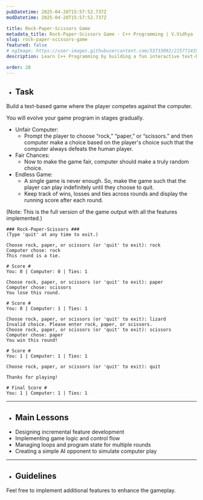 ```yaml
---
pubDatetime: 2025-04-28T15:57:52.737Z
modDatetime: 2025-04-28T15:57:52.737Z

title: Rock-Paper-Scissors Game
metadata_title: Rock-Paper-Scissors Game - C++ Programming | V.Vidhya
slug: rock-paper-scissors-game
featured: false
# ogImage: https://user-images.githubusercontent.com/53733092/215771435-25408246-2309-4f8b-a781-1f3d93bdf0ec.png
description: Learn C++ Programming by building a fun interactive text-based Rock-Paper-Scissor game.

order: 28
---
```



- ## Task

Build a text-based <LinkMd href='https://en.wikipedia.org/wiki/Rock_paper_scissors' title='Rock-Paper-Scissors' /> game where the player competes 
against the computer.

<CollapsibleSection title="Instructions">
You will evolve your game program in stages gradually.

<ul>
    <li>
        Unfair Computer:
        <ul class="list-[circle]">
            <li>Prompt the player to choose “rock,” “paper,” or “scissors.” and then computer make a choice based on the player's choice such 
            that the computer always defeats the human player.</li>
        </ul>
    </li>
    <li>
        Fair Chances:
        <ul class="list-[circle]">
            <li>Now to make the game fair, computer should make a truly random choice.</li>
        </ul>
    </li>
    <li>
        Endless Game:
        <ul class="list-[circle]">
            <li>A single game is never enough. So, make the game such that the player can play indefinitely until they choose to quit.</li>
            <li>Keep track of wins, losses and ties across rounds and display the running score after each round.</li>
        </ul>
    </li>
</ul>
</CollapsibleSection>

<div class="w-full my-2"></div>

<CollapsibleSection title="Expected Output">
(Note: This is the full version of the game output with all the features implemented.)

```ansi
### Rock-Paper-Scissors ###
(Type 'quit' at any time to exit.)

Choose rock, paper, or scissors (or 'quit' to exit): rock
Computer chose: rock
This round is a tie.

# Score #
You: 0 | Computer: 0 | Ties: 1

Choose rock, paper, or scissors (or 'quit' to exit): paper
Computer chose: scissors
You lose this round.

# Score #
You: 0 | Computer: 1 | Ties: 1

Choose rock, paper, or scissors (or 'quit' to exit): lizard
Invalid choice. Please enter rock, paper, or scissors.
Choose rock, paper, or scissors (or 'quit' to exit): scissors
Computer chose: paper
You win this round!

# Score #
You: 1 | Computer: 1 | Ties: 1

Choose rock, paper, or scissors (or 'quit' to exit): quit

Thanks for playing!

# Final Score #
You: 1 | Computer: 1 | Ties: 1
```
</CollapsibleSection>

---

- ## Main Lessons

<ul class="list-[circle]">
    <li>Designing incremental feature development</li>
    <li>Implementing game logic and control flow</li>
    <li>Managing loops and program state for multiple rounds</li>
    <li>Creating a simple AI opponent to simulate computer play</li>
</ul>

---

- ## Guidelines

Feel free to implement additional features to enhance the gameplay.
